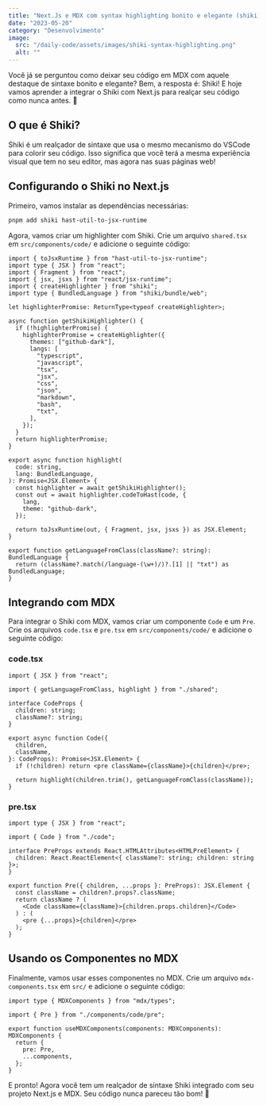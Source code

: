 ```yaml
---
title: "Next.Js e MDX com syntax highlighting bonito e elegante (shiki)"
date: "2023-05-20"
category: "Desenvolvimento"
image:
  src: "/daily-code/assets/images/shiki-syntax-highlighting.png"
  alt: ""
---
```


Você já se perguntou como deixar seu código em MDX com aquele destaque de sintaxe bonito e elegante? Bem, a resposta é: Shiki! E hoje vamos aprender a integrar o Shiki com Next.js para realçar seu código como nunca antes. 🌟

## O que é Shiki?

Shiki é um realçador de sintaxe que usa o mesmo mecanismo do VSCode para colorir seu código. Isso significa que você terá a mesma experiência visual que tem no seu editor, mas agora nas suas páginas web!

## Configurando o Shiki no Next.js

Primeiro, vamos instalar as dependências necessárias:

```bash
pnpm add shiki hast-util-to-jsx-runtime
```

Agora, vamos criar um highlighter com Shiki. Crie um arquivo `shared.tsx` em `src/components/code/` e adicione o seguinte código:

```tsx
import { toJsxRuntime } from "hast-util-to-jsx-runtime";
import type { JSX } from "react";
import { Fragment } from "react";
import { jsx, jsxs } from "react/jsx-runtime";
import { createHighlighter } from "shiki";
import type { BundledLanguage } from "shiki/bundle/web";

let highlighterPromise: ReturnType<typeof createHighlighter>;

async function getShikiHighlighter() {
  if (!highlighterPromise) {
    highlighterPromise = createHighlighter({
      themes: ["github-dark"],
      langs: [
        "typescript",
        "javascript",
        "tsx",
        "jsx",
        "css",
        "json",
        "markdown",
        "bash",
        "txt",
      ],
    });
  }
  return highlighterPromise;
}

export async function highlight(
  code: string,
  lang: BundledLanguage,
): Promise<JSX.Element> {
  const highlighter = await getShikiHighlighter();
  const out = await highlighter.codeToHast(code, {
    lang,
    theme: "github-dark",
  });

  return toJsxRuntime(out, { Fragment, jsx, jsxs }) as JSX.Element;
}

export function getLanguageFromClass(className?: string): BundledLanguage {
  return (className?.match(/language-(\w+)/)?.[1] || "txt") as BundledLanguage;
}
```

## Integrando com MDX

Para integrar o Shiki com MDX, vamos criar um componente `Code` e um `Pre`. Crie os arquivos `code.tsx` e `pre.tsx` em `src/components/code/` e adicione o seguinte código:

### code.tsx

```tsx
import { JSX } from "react";

import { getLanguageFromClass, highlight } from "./shared";

interface CodeProps {
  children: string;
  className?: string;
}

export async function Code({
  children,
  className,
}: CodeProps): Promise<JSX.Element> {
  if (!children) return <pre className={className}>{children}</pre>;

  return highlight(children.trim(), getLanguageFromClass(className));
}
```

### pre.tsx

```tsx
import type { JSX } from "react";

import { Code } from "./code";

interface PreProps extends React.HTMLAttributes<HTMLPreElement> {
  children: React.ReactElement<{ className?: string; children: string }>;
}

export function Pre({ children, ...props }: PreProps): JSX.Element {
  const className = children?.props?.className;
  return className ? (
    <Code className={className}>{children.props.children}</Code>
  ) : (
    <pre {...props}>{children}</pre>
  );
}
```

## Usando os Componentes no MDX

Finalmente, vamos usar esses componentes no MDX. Crie um arquivo `mdx-components.tsx` em `src/` e adicione o seguinte código:

```tsx
import type { MDXComponents } from "mdx/types";

import { Pre } from "./components/code/pre";

export function useMDXComponents(components: MDXComponents): MDXComponents {
  return {
    pre: Pre,
    ...components,
  };
}
```

E pronto! Agora você tem um realçador de sintaxe Shiki integrado com seu projeto Next.js e MDX. Seu código nunca pareceu tão bom! 🚀
